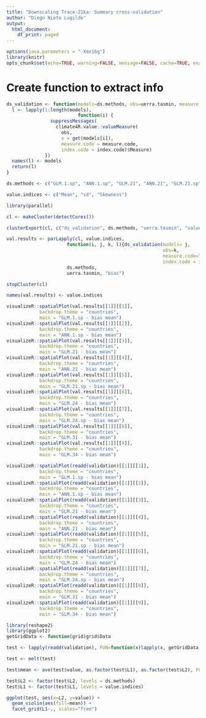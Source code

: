 ```yaml
---
title: "Downscaling Trace-21ka: Summary cross-validation"
author: "Diego Nieto Lugilde"
output:
  html_document:
    df_print: paged
---
```


```r
options(java.parameters = "-Xmx16g")
library(knitr)
opts_chunk$set(echo=TRUE, warning=FALSE, message=FALSE, cache=TRUE, eval = FALSE)
```

# Create function to extract info

```r
ds_validation <- function(models=ds.methods, obs=uerra.tasmin, measure.code = "bias", index.code) {
  l <- lapply(1:length(models),
                          function(i) {
                suppressMessages(
                  climate4R.value::valueMeasure(
                    obs,
                    x = get(models[i]),
                    measure.code = measure.code,
                    index.code = index.code)$Measure)
              })
  names(l) <- models
  return(l)
}
```


```r
ds.methods <- c("GLM.1.sp", "ANN.1.sp", "GLM.21", "ANN.21", "GLM.21.sp", "GLM.24", "GLM.24.sp", "GLM.31", "GLM.34")

value.indices <- c("Mean", "sd", "Skewness")

library(parallel)

cl <- makeCluster(detectCores())

clusterExport(cl, c("ds_validation", ds.methods, "uerra.tasmin", "value.indices"))

val.results <- parLapply(cl, value.indices,
                      function(i, j, k, l){ds_validation(models= j,
                                                         obs=k,
                                                         measure.code=l,
                                                         index.code = i)},
                      ds.methods,
                      uerra.tasmin, "bias")

stopCluster(cl)

names(val.results) <- value.indices
```


```r
visualizeR::spatialPlot(val.results[[1]][[1]],
            backdrop.theme = "countries",
            main = "GLM.1.sp - bias mean")
visualizeR::spatialPlot(val.results[[1]][[2]],
            backdrop.theme = "countries",
            main = "ANN.1.sp - bias mean")
visualizeR::spatialPlot(val.results[[1]][[3]],
            backdrop.theme = "countries",
            main = "GLM.21 - bias mean")
visualizeR::spatialPlot(val.results[[1]][[4]],
            backdrop.theme = "countries",
            main = "ANN.21 - bias mean")
visualizeR::spatialPlot(val.results[[1]][[5]],
            backdrop.theme = "countries",
            main = "GLM.21.sp - bias mean")
visualizeR::spatialPlot(val.results[[1]][[6]],
            backdrop.theme = "countries",
            main = "GLM.24 - bias mean")
visualizeR::spatialPlot(val.results[[1]][[7]],
            backdrop.theme = "countries",
            main = "GLM.24.sp - bias mean")
visualizeR::spatialPlot(val.results[[1]][[8]],
            backdrop.theme = "countries",
            main = "GLM.31 - bias mean")
visualizeR::spatialPlot(val.results[[1]][[9]],
            backdrop.theme = "countries",
            main = "GLM.34 - bias mean")
```


```r
visualizeR::spatialPlot(readd(validation)[[1]][[1]],
            backdrop.theme = "countries",
            main = "GLM.1.sp - bias mean")
visualizeR::spatialPlot(readd(validation)[[1]][[2]],
            backdrop.theme = "countries",
            main = "ANN.1.sp - bias mean")
visualizeR::spatialPlot(readd(validation)[[1]][[3]],
            backdrop.theme = "countries",
            main = "GLM.21 - bias mean")
visualizeR::spatialPlot(readd(validation)[[1]][[4]],
            backdrop.theme = "countries",
            main = "ANN.21 - bias mean")
visualizeR::spatialPlot(readd(validation)[[1]][[5]],
            backdrop.theme = "countries",
            main = "GLM.21.sp - bias mean")
visualizeR::spatialPlot(readd(validation)[[1]][[6]],
            backdrop.theme = "countries",
            main = "GLM.24 - bias mean")
visualizeR::spatialPlot(readd(validation)[[1]][[7]],
            backdrop.theme = "countries",
            main = "GLM.24.sp - bias mean")
visualizeR::spatialPlot(readd(validation)[[1]][[8]],
            backdrop.theme = "countries",
            main = "GLM.31 - bias mean")
visualizeR::spatialPlot(readd(validation)[[1]][[9]],
            backdrop.theme = "countries",
            main = "GLM.34 - bias mean")
```


```r
library(reshape2)
library(ggplot2)
getGridData <- function(grid)grid$Data

test <- lapply(readd(validation), FUN=function(x)lapply(x, getGridData))

test <- melt(test)

test$mean <- ave(test$value, as.factor(test$L1), as.factor(test$L2), FUN=mean)

test$L2 <- factor(test$L2, levels = ds.methods)
test$L1 <- factor(test$L1, levels = value.indices)

ggplot(test, aes(x=L2, y=value)) + 
  geom_violin(aes(fill=mean)) +
  facet_grid(L1~., scales="free") 
```

